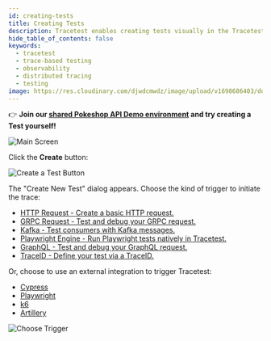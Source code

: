 ```yaml
---
id: creating-tests
title: Creating Tests
description: Tracetest enables creating tests visually in the Tracetest Web UI.
hide_table_of_contents: false
keywords:
  - tracetest
  - trace-based testing
  - observability
  - distributed tracing
  - testing
image: https://res.cloudinary.com/djwdcmwdz/image/upload/v1698686403/docs/Blog_Thumbnail_14_rsvkmo.jpg
---
```


👉 **Join our [shared Pokeshop API Demo environment](https://app.tracetest.io/organizations/ttorg_2179a9cd8ba8dfa5/invites/invite_760904a64b4b9dc9/accept) and try creating a Test yourself!**

![Main Screen](../img/main-screen-0.14.png)

Click the **Create** button:

![Create a Test Button](../img/create-test-button-0.14.png)

The "Create New Test" dialog appears.
Choose the kind of trigger to initiate the trace:

- [HTTP Request - Create a basic HTTP request.](/web-ui/creating-tests-http)
- [GRPC Request - Test and debug your GRPC request.](/web-ui/creating-tests-gRPC)
- [Kafka - Test consumers with Kafka messages.](/web-ui/creating-tests-kafka)
- [Playwright Engine - Run Playwright tests natively in Tracetest.](/web-ui/creating-tests-playwright-engine)
- [GraphQL - Test and debug your GraphQL request.](/web-ui/creating-tests-graphql)
- [TraceID - Define your test via a TraceID.](/web-ui/creating-tests-traceid)

Or, choose to use an external integration to trigger Tracetest:

- [Cypress](/web-ui/creating-tests-cypress)
- [Playwright](/web-ui/creating-tests-playwright)
- [k6](/web-ui/creating-tests-k6)
- [Artillery](/web-ui/creating-tests-artillery)

![Choose Trigger](../img/choose-trigger-0.16.png)
